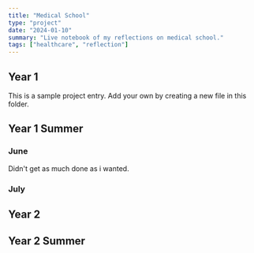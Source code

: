 ```yaml
---
title: "Medical School"
type: "project"
date: "2024-01-10"
summary: "Live notebook of my reflections on medical school."
tags: ["healthcare", "reflection"]
---
```


## Year 1

This is a sample project entry. Add your own by creating a new file in this folder. 

## Year 1 Summer
### June
Didn't get as much done as i wanted.
### July

## Year 2

## Year 2 Summer